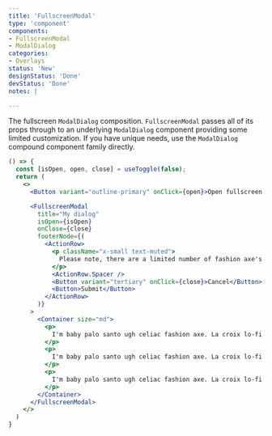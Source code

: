 ```yaml
---
title: 'FullscreenModal'
type: 'component'
components:
- FullscreenModal
- ModalDialog
categories:
- Overlays
status: 'New'
designStatus: 'Done'
devStatus: 'Done'
notes: |

---
```


The fullscreen `ModalDialog` composition. `FullscreenModal` passes all of its props through to an underlying `ModalDialog` component providing some limited customization. If you have unique needs, use the `ModalDialog` compound component family directly.

```jsx live
() => {
  const [isOpen, open, close] = useToggle(false);
  return (
    <>
      <Button variant="outline-primary" onClick={open}>Open fullscreen modal</Button>

      <FullscreenModal
        title="My dialog"
        isOpen={isOpen}
        onClose={close}
        footerNode={(
          <ActionRow>
            <p className="x-small text-muted">
              Please note, there are a limited number of fashion axe's.
            </p>
            <ActionRow.Spacer />
            <Button variant="tertiary" onClick={close}>Cancel</Button>
            <Button>Submit</Button>
          </ActionRow>
        )}
      >
        <Container size="md">
          <p>
            I'm baby palo santo ugh celiac fashion axe. La croix lo-fi venmo whatever. Beard man braid migas single-origin coffee forage ramps. Tumeric messenger bag bicycle rights wayfarers, try-hard cronut blue bottle health goth. Sriracha tumblr cardigan, cloud bread succulents tumeric copper mug marfa semiotics woke next level organic roof party +1 try-hard.
          </p>
          <p>
            I'm baby palo santo ugh celiac fashion axe. La croix lo-fi venmo whatever. Beard man braid migas single-origin coffee forage ramps. Tumeric messenger bag bicycle rights wayfarers, try-hard cronut blue bottle health goth. Sriracha tumblr cardigan, cloud bread succulents tumeric copper mug marfa semiotics woke next level organic roof party +1 try-hard.
          </p>
          <p>
            I'm baby palo santo ugh celiac fashion axe. La croix lo-fi venmo whatever. Beard man braid migas single-origin coffee forage ramps. Tumeric messenger bag bicycle rights wayfarers, try-hard cronut blue bottle health goth. Sriracha tumblr cardigan, cloud bread succulents tumeric copper mug marfa semiotics woke next level organic roof party +1 try-hard.
          </p>
        </Container>
      </FullscreenModal>
    </>
  )
}
```

<testguide
  defaultText="`size: 'fullscreen'`, `closeLabel: 'Close'`, `variant: 'dark'`"
  events="`onClose`"
  dataTestId
  selectors="`pgn__modal-layer`"
/>
